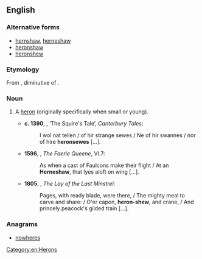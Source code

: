 ==English==

===Alternative forms===
* [[hernshaw]], [[herneshaw]] {{qualifier|obsolete}}
* [[heronshaw]]
* [[heronshew]]

===Etymology===
From {{etyl|fro|en}} {{term|heronceau|lang=fro}}, diminutive of {{m|fro|heron}}.

===Noun===
{{en-noun}}

# {{context|now|_|dialectal|lang=en}} A [[heron]] (originally specifically when small or young).
#* '''c. 1390''', {{w|Geoffrey Chaucer}}, ‘The Squire's Tale’, ''Canterbury Tales'':
#*: I wol nat tellen / of hir strange sewes / Ne of hir swannes / nor of hire '''heronsewes''' […].
#* '''1596''', {{w|Edmund Spenser}}, ''The Faerie Queene'', VI.7:
#*: As when a cast of Faulcons make their flight / At an '''Herneshaw''', that lyes aloft on wing […].
#* '''1805''', {{w|Walter Scott}}, ''The Lay of the Last Minstrel'':
#*: Pages, with ready blade, were there, / The mighty meal to carve and share: / O'er capon, '''heron-shew''', and crane, / And princely peacock's gilded train […].

===Anagrams===
* [[nowheres#English|nowheres]]

[[Category:en:Herons]]